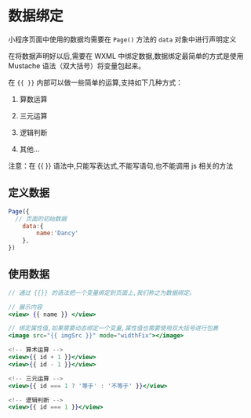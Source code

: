 # 数据绑定

小程序页面中使用的数据均需要在 `Page()` 方法的 `data` 对象中进行声明定义

在将数据声明好以后,需要在 WXML 中绑定数据,数据绑定最简单的方式是使用 Mustache 语法（双大括号）将变量包起来。

在 `{{ }}` 内部可以做一些简单的运算,支持如下几种方式：

1. 算数运算

2. 三元运算

3. 逻辑判断

4. 其他…

注意：在 {{ }} 语法中,只能写表达式,不能写语句,也不能调用 js 相关的方法



## 定义数据

```js
Page({
  // 页面的初始数据
	data:{
		name:'Dancy'
	},
})
```





## 使用数据

```jsx
// 通过 {{}} 的语法把一个变量绑定到页面上,我们称之为数据绑定。

// 展示内容
<view> {{ name }} </view>

// 绑定属性值,如果需要动态绑定一个变量,属性值也需要使用双大括号进行包裹
<image src="{{ imgSrc }}" mode="widthFix"></image>

<!-- 算术运算 -->
<view>{{ id + 1 }}</view>
<view>{{ id - 1 }}</view>

<!-- 三元运算 -->
<view>{{ id === 1 ? '等于' : '不等于' }}</view>

<!-- 逻辑判断 -->
<view>{{ id === 1 }}</view>
```

